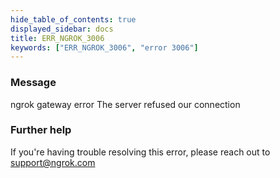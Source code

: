 ```yaml
---
hide_table_of_contents: true
displayed_sidebar: docs
title: ERR_NGROK_3006
keywords: ["ERR_NGROK_3006", "error 3006"]
---
```


### Message

ngrok gateway error
The server refused our connection

### Further help

If you're having trouble resolving this error, please reach out to [support@ngrok.com](mailto:support@ngrok.com?subject=Help%20with%20ERR_NGROK_3006)
